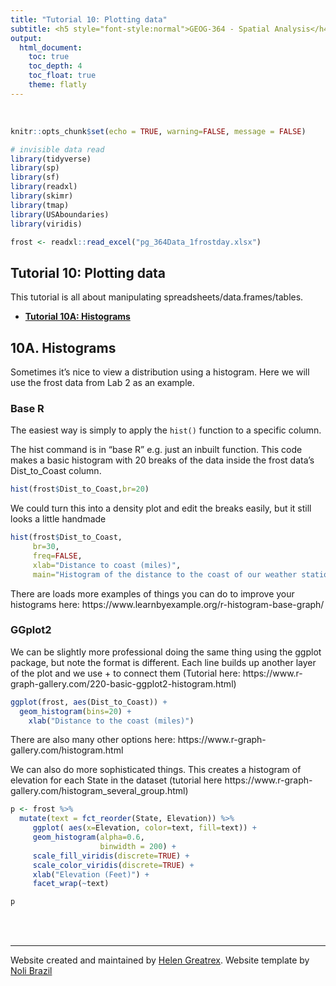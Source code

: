 ```yaml
---
title: "Tutorial 10: Plotting data"
subtitle: <h5 style="font-style:normal">GEOG-364 - Spatial Analysis</h4>
output: 
  html_document:
    toc: true
    toc_depth: 4
    toc_float: true
    theme: flatly
---
```



<style>
p.comment {
background-color: #DBDBDB;
padding: 10px;
border: 1px solid black;
margin-left: 0px;
border-radius: 5px;
font-style: normal;
}

h1.title {
  font-weight: bold;
  font-family: Arial;  
}

h2.title {
  font-family: Arial;  
}

</style>


<style type="text/css">
#TOC {
  font-size: 12px;
  font-family: Arial;
}
</style>

\
```r
knitr::opts_chunk$set(echo = TRUE, warning=FALSE, message = FALSE)
```

```r
# invisible data read
library(tidyverse)
library(sp)
library(sf)
library(readxl)
library(skimr)
library(tmap)
library(USAboundaries)
library(viridis)

frost <- readxl::read_excel("pg_364Data_1frostday.xlsx")
```

## Tutorial 10: Plotting data

This tutorial is all about manipulating spreadsheets/data.frames/tables.

 - [**Tutorial 10A: Histograms**](#Tut10a_hist)

## 10A. Histograms{#Tut10a_hist}

Sometimes it's nice to view a distribution using a histogram. Here we will use the frost data from Lab 2 as an example.

### Base R
 
The easiest way is simply to apply the `hist()` function to a specific column.  

The hist command is in "base R" e.g. just an inbuilt function. This code makes a basic histogram with 20 breaks of the data inside the frost data's Dist_to_Coast column.  

```r
hist(frost$Dist_to_Coast,br=20)
```

We could turn this into a density plot and edit the breaks easily, but it still looks a little handmade

```r
hist(frost$Dist_to_Coast,
     br=30,
     freq=FALSE,
     xlab="Distance to coast (miles)",
     main="Histogram of the distance to the coast of our weather stations")
```

There are loads more examples of things you can do to improve your histograms here: https://www.learnbyexample.org/r-histogram-base-graph/


### GGplot2

We can be slightly more professional doing the same thing using the ggplot package, but note the format is different.  Each line builds up another layer of the plot and we use + to connect them
(Tutorial here: https://www.r-graph-gallery.com/220-basic-ggplot2-histogram.html)

```r
ggplot(frost, aes(Dist_to_Coast)) + 
  geom_histogram(bins=20) +
    xlab("Distance to the coast (miles)")

```
There are also many other options here: https://www.r-graph-gallery.com/histogram.html

We can also do more sophisticated things. This creates a histogram of elevation for each State in the dataset (tutorial here https://www.r-graph-gallery.com/histogram_several_group.html)

```r
p <- frost %>%
  mutate(text = fct_reorder(State, Elevation)) %>% 
     ggplot( aes(x=Elevation, color=text, fill=text)) + 
     geom_histogram(alpha=0.6, 
                    binwidth = 200) +  
     scale_fill_viridis(discrete=TRUE) +
     scale_color_viridis(discrete=TRUE) +
     xlab("Elevation (Feet)") +
     facet_wrap(~text)

p
```


<br>
<br>


***

Website created and maintained by [Helen Greatrex](https://www.geog.psu.edu/directory/helen-greatrex). Website template by [Noli Brazil](https://nbrazil.faculty.ucdavis.edu/)